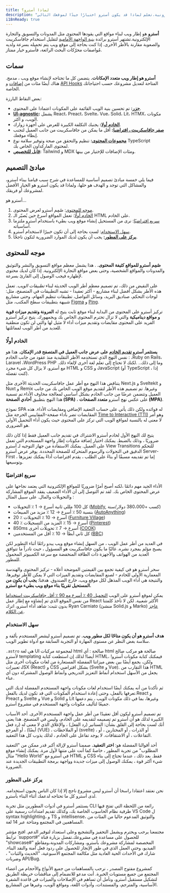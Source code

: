 ```yaml
---
title: لماذا أسترو؟
description: "أسترو هو إطار الويب لبناء مواقع الويب التي تعتمد على المحتوى مثل المدونات والتسويق والتجارة الإلكترونية.تعلم لماذا قد يكون أسترو اختيارًا جيدًا لموقعك التالي."
i18nReady: true
---
```


**أسترو** هو إطار ويب لبناء مواقع التي يقودها المحتوى مثل المدونات والتسويق والتجارة الإلكترونية.تشتهر أسترو برائدة [بنية الواجهة الأمامية](/AR/Concepts/Islands/) لتقليل استخدام جافاسكريبت والصعوبة مقارنة بالأطر الأخرى. إذا كنت بحاجة إلى موقع ويب يتم تحميله بسرعة ولديه مُواصفات محرّكات البحث الرائعة، فأسترو خيار ممتاز.

## سمات

**أسترو هو إطار ويب متعدد الإمكانات.** يتضمن كل ما تحتاجه لإنشاء موقع ويب ، مدمج.  هناك أيضًا مئات من [إضافات](https://astro.build/integrations/) و [API Hooks](/ar/reference/integrations-reference/) المتاحة لتعديل مشروعك حسب احتياجاتك الخاصة.

بعض النقاط البارزة:

- **[جزر](/ar/concepts/islands/):** تم تحسين بنية الويب القائمة على المكونات اعتمادا على المحتوى.
- **[UI-agnostic](/ar/guides/framework-components/):** يشمل React، Preact، Svelte، Vue، Solid، Lit، HTMX، مكونات الويب، و اكثر.
- **[الخادم أولا](/ar/basics/rendering-modes/):** يجنبك التكلفة الكبيرة للعرض على أجهزة زوارك.
- **[صفر جافاسكريبت ، افتراضيا](/ar/basics/astro-components/):** أقل ما يمكن من جافاسكريبت من جانب العميل لتجنب إبطاء موقعك.
- **[مجموعات المحتوى](/ar/guides/content-collections/):** تنظيم والتحقق من صحة وتوفير سلامة نوع TypeScript لمحتوى الماركداون الخاص بك.
- **[قابل للتخصيص](/ar/guides/integrations-guide/):** Tailwind و MDX  ومئات الإضافات للإختيار من بينها.

## مبادئ التصميم

فيما يلي خمسة مبادئ تصميم أساسية للمساعدة في شرح سبب قيامنا ببناء أسترو، والمشاكل التي توجد و الهدف هو حلها، ولماذا قد يكون أسترو هو الخيار الأفضل لمشروعك أو فريقك.

أسترو هو...

1. [موجه للمحتوى](#موجه-للمحتوى): صُمِم أسترو لعرض المحتوى.
2. [الخادم أولًا](#الخادم-أولًا): تعمل المواقع أسرع حين يُصيّر الـ HTML على الخادم.
3. [سريع افتراضيًا](#سريع-افتراضيًا): نرى من المستحيل إنشاء موقع ويب بطيء باستخدام أسترو ملتزما أساسياته.
4. [سهل الاستخدام](#سهل-الاستخدام): لست بحاجة إلى أن تكون خبيرًا لاستخدام أسترو.
5. **[يركز  على المطور](#يركز-على-المطور):** يجب أن يكون لديك الموارد الضرورية لتكون ناجحًا.

## موجه للمحتوى

**صُمِم أسترو للمواقع كثيفة المحتوى.** . هذا يشمل معظم مواقع التسويق والنشر والتوثيق والمدونات والمواقع الشخصية، وحتى بعض مواقع التجارة الإلكترونية. إذا كان لديك محتوى لإظهاره فيجب الوصول إلى القارئ بسرعة.

على النقيض من ذلك، تم تصميم معظم أطر الويب الحديثة لبناء *تطبيقات الويب*. تعمل هذه الأطر بشكل أفضل لبناء مشاريع - أكثر تعقيدا - تشبه التطبيقات في المتصفح، مثل: لوحات التحكم، صناديق البريد، وسائل التواصل، تطبيقات تنظيم المهام، وحتى مشاريع شبيهة بتطبيقات سطح المكتب، مثل [Figma](https://figma.com/) و [Ping](https://ping.gg/).

 تركيز أسترو على المحتوى من البداية لبناء موقع ثابت يتيح له **المرونة وتقديم ميزات قوية و مواقع ديناميكية** والتي لا تزال تحترم المحتوى الخاص بك وبجمهورك. يتيح تركيز أسترو الفريد على المحتوى مقايضات وتقديم ميزات أداء لا مثيل لها والتي لن تكون منطقية للعديد من أطر الويب لمماثلتها.

### الخادم أولًا

**يستثمر أسترو [تقديم الخادم](/ar/basics/rendering-modes/) على عرض جانب العميل في المتصفح قدر الإمكان.** هذا هو نفس النهج الذي تستخدمه الأطر التقليدية منذ عقود من جانب الخادم :  ،Ruby on Rails، Laravel ،WordPress PHP  وما إلى ذلك.. .لكنك لا تحتاج إلى تعلم لغة أخرى لإلغاء ذلك. مع أسترو، لا يزال كل شيء مجرد HTML و CSS و JavaScript (أو TypeScript ، إذا كنت تفضله).

يتناقض هذا النهج مع أطر عمل جافاسكريبت الحديثة الأخرى مثل Next.js و Sveltekit و Nuxt و Remix وغيرها. تم تصميم هذه الأطر لتقديم موقع الويب الخاص بك من جانب العميل وتتضمن عرضًا من جانب الخادم بشكل أساسي لمعالجة مخاوف الأداء.تم تسمية هذا النهج بتطبيق **أحادي الصفحة (SPA)** ، على عكس نهج أسترو **متعدد الصفحات (MPA)**.

نموذج SPA له فوائده ولكن ذلك يأتي على حساب التعقيد الإضافي ومقايضات الأداء. هذه المقايضات تضر بأداء صفحة-المقاييس الحرجة مثل [Time to Interactive (TTI)](https://web.dev/interactive/) وهو أمر لا معنى له بالنسبة لمواقع الويب التي تركز على المحتوى حيث يكون أداء التحميل الأولي هو الضروري.

يتيح لك النهج الأول لخادم أسترو الاشتراك في تقديم جانب العميل فقط إذا كان ذلك ضروريًا ، وذلك بالضبط. يمكنك اختيار إضافة مكونات إطار واجهة المستخدم التي تعمل على العميل. يمكنك الاستفادة من جهاز التوجيه لـ أسترو View Transitions للتحكم الدقيق في التحولات والرسوم المتحركة للصفحة المحددة. يوفر عرض أسترو Server-First ، إما تم تقديمه مسبقًا أو بناءً على الطلب ، يقدم افتراضات أداءً يمكنك تعزيزها وتوسيعها.

### سريع افتراضيًا

الأداء الجيد مهم دائمًا ،لكنه أصبح أمرًا ضروريًا للمواقع الإلكترونية التي يعتمد نجاحها على عرض المحتوى الخاص بك. لقد تم التوصل إلى أن الأداء الضعيف  يفقد الموقع المشاركة والتحويلات والمال. على سبيل المثال :

- كل 100 مللي ثانية أسرع → 1 ٪ التحويلات ([Mobify](https://web.dev/why-speed-matters/), كسب +380،000 دولار/سنة)
- بنسبة 50 ٪ أسرع → 12 ٪  مزيد من المبيعات ([AutoAnything](https://www.digitalcommerce360.com/2010/08/19/web-accelerator-revs-conversion-and-sales-autoanything/))
- 20 ٪ أسرع → 10 ٪ التحويلات ([Furniture Village](https://www.thinkwithgoogle.com/intl/en-gb/marketing-strategies/app-and-mobile/furniture-village-and-greenlight-slash-page-load-times-boosting-user-experience/))
- 40 ٪ أسرع → 15 ٪ المزيد من التسجيلات ([Pinterest](https://medium.com/pinterest-engineering/driving-user-growth-with-performance-improvements-cfc50dafadd7))
- 850ms أسرع → 7 ٪ تحويلات أخرى ([COOK](https://web.dev/why-speed-matters/))
- كل ثاني أبطأ → 10 ٪ أقل من المستخدمين ([BBC](https://www.creativebloq.com/features/how-the-bbc-builds-websites-that-scale))

في العديد من أطر عمل الويب ، من السهل إنشاء موقع ويب يبدو رائعًا أثناء التطوير لكن يصبح مؤلم بمجرد نشره. غالبًا ما يكون جافاسكريبت هو المسؤول ، حيث نادراً ما تتوافق العديد من الهواتف والأجهزة ذات الطاقة المنخفضة مع سرعة الكمبيوتر المحمول للمطور.

سحر أسترو هو في كيفية تجمع بين القيمتين الموضحة أعلاه - تركيز المحتوى والهندسة المعمارية الأولى للخادم - لصنع المقايضات وتقديم الميزات التي لا يمكن للأطر توفيرها. والنتيجة هي أداء الويب المذهل لكل موقع ويب، خارج الصندوق. هدفنا: **يجب أن يكون من المستحيل تقريبًا بناء موقع ويب بطيء مع أسترو.**

 يمكن لموقع أسترو على الويب [التحميل 40 ٪ أسرع مع 90 ٪ أقل جافاسكريبت استخداما](https://twitter.com/t3dotgg/status/1437195415439360003) من نفس الموقع الذي تم إنشاؤه مع إطار عمل React الأكثر شعبية. لكن لا تأخذ كلمتنا بدون تثبت: شاهد أداء أسترو، اترك Ryan Carniato (منشئ Solid.js و Marko) [عاجز عن الكلام](https://youtu.be/2ZEMb_H-LYE?t=8163).


### سهل الاستخدام

**هدف أسترو هو أن يكون متاحًا لكل مطور ويب.** تم تصميم أسترو ليشعر المستخدم بألفة و سلاسة بغض النظر عن مستوى المهارة أو التجربة السابقة مع أدواة تطوير الويب. 

`.astro`  هي لغة UI لمجموعة مركبات   html صالحة : أي html صالحة هو مركب صالح لأسترو templating أيضا! لذلك إن استطعت كتابة HTML، فيمكنك كتابة مكونات أسترو! ولكن، يجمع أيضًا بين بعض ميزاتنا المفضلة المستعارة من لغات مكونات أخرى مثل تعبيرات JSX (React) و CSS بشكل افتراضي (Svelte و Vue). هذا التقارب من HTML يجعل من الأسهل استخدام أنماط التعزيز التدريجي وأنماط الوصول المشتركة دون أي عناء.

ثم تأكدنا من أنه يمكنك أيضًا استخدام لغات مكونات واجهة المستخدم المفضلة لديك التي تعرفها بالفعل، وحتى إعادة استخدام المكونات التي قد تكون لديك بالفعل.React و Preact و Svelte و Vue و Solid و Lit وغيرها، بما في ذلك مكونات الويب ، يتم دعمها جميعًا لتأليف مكونات واجهة المستخدم في مشروع أسترو.

تم تصميم أسترو ليكون أقل تعقيدًا من أطر عمل واجهة المستخدم الأخرى. أحد الأسباب الكبيرة لذلك هو أن أسترو تم تصميمه لتقديمه على الخادم، وليس في المتصفح. هذا يعني أنك لست بحاجة إلى القلق بشأن: السنانير (رد الفعل) ، والإغلاق الذي لا معنى له (رد فعل أيضًا) ، أو المرجع (VUE) ، أو الملاحظات (svelte) ، أو الذرات ، أو المختارين ، أو التفاعلات ، أو الاشتقاقات. لا يوجد تفاعل على الخادم ، لذلك يذوب كل هذا التعقيد.

أحد أقوالنا المفضلة هو: **اختر التعقيد.** صممنا أسترو لإزالة أكبر قدر ممكن من "التعقيد المطلوب" من تجربة المطور ، خاصةً كما أنت على متنها لأول مرة. يمكنك إنشاء موقع مثال "Hello World" في أسترو مع HTML و CSS فقط. بعد ذلك ، عندما تحتاج إلى بناء شيء أكثر قوة ، يمكنك الوصول إلى ميزات جديدة وواجهة برمجة التطبيقات الجديدة عند الضرورة.

### يركز على المطور

نحن نعتقد اعتقادا راسخا أن أسترو ليس مشروع ناجح  إلا إذا كان الناس يحبون استخدامه. لدى أسترو كل ما تحتاجه لدعمك أثناء البناء بأسترو.

يستثمر أسترو في أدوات المطورين مثل تجربة CLI رائعة من اللحظة التي تفتح فيها طرفية نظام الحاسوب الخاصة بك، وكذلك تقديم امتدادات رسمية على VS Code ل syntax highlighting، و TS و intellisense، والتوثيق المدعوم حاليا من المئات من المساهمين في المجتمع ومتاحة عبر 14 لغة.

مجتمعنا يرحب ويحترم ويشمل التحفيز والتشجيع وعلى استعداد لتوفير الدعم. افتح مؤشر ترابط `support#" للحصول على مساعدة في مشروعك.تفضل بزيارة قناة "showcase#" المخصصة لمشاركة مشروعك بأسترو، ومشاركات المدونة،ومقاطع الفيديو، وحتى العمل الذي في طور الإنجاز للحصول على ردود فعل آمنة والنقد البناء. شارك في الأحداث الحية العادية مثل مكالمة المجتمع الأسبوعية، "الحديث والثبات" ، وضربات API/Bug.

كمشروع مفتوح المصدر ، نرحب بالمساهمات من جميع الأنواع والأحجام من أعضاء المجتمع من جميع مستويات الخبرة. أنت مدعو للانضمام إلى مناقشات خريطة الطريق لتشكيل مستقبل أسترو، ونأمل أن تساهم في الإصلاحات والميزات في قاعدة الشفرة الأساسية، والمترجم، والمستندات، وأدوات اللغة، ومواقع الويب، وغيرها من المشاريع.
